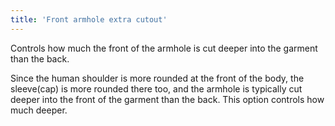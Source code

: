 ```yaml
---
title: 'Front armhole extra cutout'
---
```


Controls how much the front of the armhole is cut deeper into the garment than the back.

Since the human shoulder is more rounded at the front of the body, the sleeve(cap) is more
rounded there too, and the armhole is typically cut deeper into the front of the garment than
the back. This option controls how much deeper.
